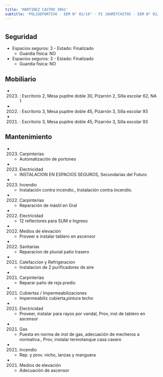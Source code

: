 ```yaml
---
title: 'MARTINEZ CASTRO 3061'
subtitle: 'POLIDEPORTIVO - EEM N° 02/19° - PI JAURETCHITOS - EEM N° 02/19° ARTURO JAURETCHE - CAEBYT N° 16 - CAEBYT N° 06 - EPC N° 20 MAESTRO CARLOS A. CARRANZA - CAIYJ CLUB DE JOVENES ARTURO JAURETCHE - JII N° 10/19° ([A]) - PI NOCHECITAS'
---
```


#


## Seguridad

*  Espacios seguros: 3 - Estado: Finalizado 
    + Guardia física: NO

*  Espacios seguros: 3 - Estado: Finalizado 
    + Guardia física: NO





## Mobiliario

*  (2023) : Escritorio 2, Mesa pupitre doble 30, Pizarrón 2, Silla escolar 62, NA 1 

*  (2022) : Escritorio 3, Mesa pupitre doble 45, Pizarrón 3, Silla escolar 93 

*  (2021) : Escritorio 3, Mesa pupitre doble 45, Pizarrón 3, Silla escolar 93 





## Mantenimiento

*  (2023) Carpinterías 
    + Automatización de portones

*  (2023) Electricidad 
    + INSTALACION EN ESPACIOS SEGUROS, Secundarias del Futuro

*  (2023) Incendio 
    + Instalación contra incendio., Instalación contra incendio.

*  (2022) Carpinterías 
    + Reparación de mástil en Gral

*  (2022) Electricidad 
    + 12 reflectores para SUM e Ingreso

*  (2022) Medios de elevación 
    + Proveer e instalar tablero en ascensor

*  (2022) Sanitarias 
    + Reparacion de pluvial patio trasero

*  (2021) Calefaccion y Refrigeracion 
    + Instalacion de 2 purificadores de aire

*  (2021) Carpinterías 
    + Reparar paño de reja predio

*  (2021) Cubiertas / Impermeabilizaciones 
    + Impermeabiliz cubierta,pintura techo

*  (2021) Electricidad 
    + Proveer, instalar para rayos por vandal, Prov, inst de tablero en ascensor

*  (2021) Gas 
    + Puesta en norma de inst de gas, adecuación de mecheros a normativa., Prov, instalar termotanque casa casero

*  (2021) Incendio 
    + Rep. y prov. nicho, lanzas y manguera

*  (2021) Medios de elevación 
    + Adecuación de ascensor



